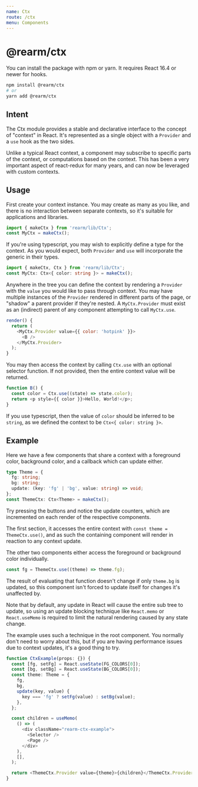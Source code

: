 ```yaml
---
name: Ctx
route: /ctx
menu: Components
---
```


# @rearm/ctx

You can install the package with npm or yarn. It requires React 16.4 or newer for
hooks.

```sh
npm install @rearm/ctx
# or
yarn add @rearm/ctx
```


## Intent

The Ctx module provides a stable and declarative interface to the concept of "context"
in React. It's represented as a single object with a `Provider` and a `use` hook as
the two sides.

Unlike a typical React context, a component may subscribe to specific parts of the
context, or computations based on the context. This has been a very important aspect
of react-redux for many years, and can now be leveraged with custom contexts.

## Usage

First create your context instance. You may create as many as you like, and there is
no interaction between separate contexts, so it's suitable for applications and
libraries.

```javascript
import { makeCtx } from 'rearm/lib/Ctx';
const MyCtx = makeCtx();
```

If you're using typescript, you may wish to explicitly define a type for the context.
As you would expect, both `Provider` and `use` will incorporate the generic in their
types.

```typescript
import { makeCtx, Ctx } from 'rearm/lib/Ctx';
const MyCtx: Ctx<{ color: string }> = makeCtx();
```

Anywhere in the tree you can define the context by rendering a `Provider` with the
`value` you would like to pass through context. You may have multiple instances of the
`Provider` rendered in different parts of the page, or "shadow" a parent provider if
they're nested. A `MyCtx.Provider` must exist as an (indirect) parent of any component
attempting to call `MyCtx.use`.

```javascript
render() {
  return (
    <MyCtx.Provider value={{ color: 'hotpink' }}>
      <B />
    </MyCtx.Provider>
  );
}
```

You may then access the context by calling `Ctx.use` with an optional selector
function. If not provided, then the entire context value will be returned.

```javascript
function B() {
  const color = Ctx.use((state) => state.color);
  return <p style={{ color }}>Hello, World!</p>;
}
```

If you use typescript, then the value of `color` should be inferred to be `string`, as
we defined the context to be `Ctx<{ color: string }>`.

<!-- <NO_README> -->

## Example

Here we have a few components that share a context with a foreground color, background
color, and a callback which can update either.

```typescript
type Theme = {
  fg: string;
  bg: string;
  update: (key: 'fg' | 'bg', value: string) => void;
};
const ThemeCtx: Ctx<Theme> = makeCtx();
```

Try pressing the buttons and notice the update counters, which are incremented on each
render of the respective components.


<CtxExample />

The first section, it accesses the entire context with `const theme = ThemeCtx.use()`,
and as such the containing component will render in reaction to any context update.

The other two components either access the foreground or background color
individually.

```typescript
const fg = ThemeCtx.use((theme) => theme.fg);
```

The result of evaluating that function doesn't change if only `theme.bg` is updated,
so this component isn't forced to update itself for changes it's unaffected by.

Note that by default, any update in React will cause the entire sub tree to update, so
using an update blocking technique like `React.memo` or `React.useMemo` is required to
limit the natural rendering caused by any state change.

The example uses such a technique in the root component. You normally don't need to
worry about this, but if you are having performance issues due to context updates,
it's a good thing to try.

```typescript
function CtxExample(props: {}) {
  const [fg, setFg] = React.useState(FG_COLORS[0]);
  const [bg, setBg] = React.useState(BG_COLORS[0]);
  const theme: Theme = {
    fg,
    bg,
    update(key, value) {
      key === 'fg' ? setFg(value) : setBg(value);
    },
  };

  const children = useMemo(
    () => (
      <div className="rearm-ctx-example">
        <Selector />
        <Page />
      </div>
    ),
    [],
  );

  return <ThemeCtx.Provider value={theme}>{children}</ThemeCtx.Provider>;
}
```

<!-- </NO_README> -->
